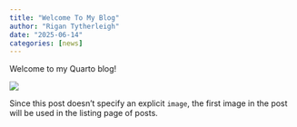 ```yaml
---
title: "Welcome To My Blog"
author: "Rigan Tytherleigh"
date: "2025-06-14"
categories: [news]
---
```


Welcome to my Quarto blog!

![](thumbnail.jpg)

Since this post doesn't specify an explicit `image`, the first image in the post will be used in the listing page of posts.
